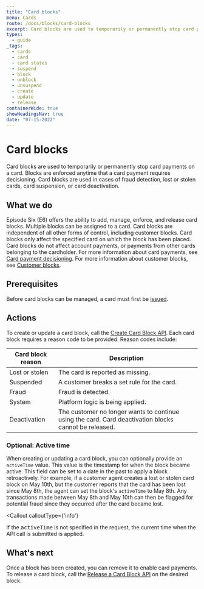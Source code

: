 ```yaml
---
title: "Card blocks"
menu: Cards
route: /docs/blocks/card-blocks
excerpt: Card blocks are used to temporarily or permanently stop card payments on a card.
types: 
  - guide
_tags:
  - cards
  - card
  - card states
  - suspend
  - block
  - unblock
  - unsuspend
  - create
  - update
  - release
containerWide: true
showHeadingsNav: true
date: "07-15-2022"
---
```



# Card blocks

Card blocks are used to temporarily or permanently stop card payments on a card. Blocks are enforced anytime that a card payment requires decisioning. Card blocks are used in cases of fraud detection, lost or stolen cards, card suspension, or card deactivation.

## What we do

Episode Six (E6) offers the ability to add, manage, enforce, and release card blocks. Multiple blocks can be assigned to a card. Card blocks are independent of all other forms of control, including customer blocks. Card blocks only affect the specified card on which the block has been placed. Card blocks do not affect account payments, or payments from other cards belonging to the cardholder. For more information about card payments, see [Card payment decisioning](/docs/cards/card-payment-decisioning). For more information about customer blocks, see [Customer blocks](/docs/blocks/customer-blocks).

## Prerequisites

Before card blocks can be managed, a card must first be [issued](/docs/cards/issuance-overview).

## Actions

To create or update a card block, call the [Create Card Block API](/tech-specs/blocks/card-blocks/api?#operation/net.e6tech.h3.middletier.api.v1.partner.customer.CardAPI_createCardBlock_POST). Each card block requires a reason code to be provided. Reason codes include:

| Card block reason | Description |
| -- | -- |
| Lost or stolen | The card is reported as missing. |
| Suspended | A customer breaks a set rule for the card. |
| Fraud | Fraud is detected. |
| System | Platform logic is being applied. |
| Deactivation | The customer no longer wants to continue using the card. Card deactivation blocks cannot be released. |

### Optional: Active time

When creating or updating a card block, you can optionally provide an `activeTime` value. This value is the timestamp for when the block became active. This field can be set to a date in the past to apply a block retroactively. For example, if a customer agent creates a lost or stolen card block on May 10th, but the customer reports that the card has been lost since May 8th, the agent can set the block's `activeTime` to May 8th. Any transactions made between May 8th and May 10th can then be flagged for potential fraud since they occurred after the card became lost.

<Callout
    calloutType={'info'}
>
  If the <tt>activeTime</tt> is not specified in the request, the current time when the API call is submitted is applied.
</Callout>

## What's next

Once a block has been created, you can remove it to enable card payments. To release a card block, call the [Release a Card Block API](/tech-specs/blocks/card-blocks/api?#operation/net.e6tech.h3.middletier.api.v1.partner.customer.CardAPI_releaseCardBlockWithMemo_POST) on the desired block.
